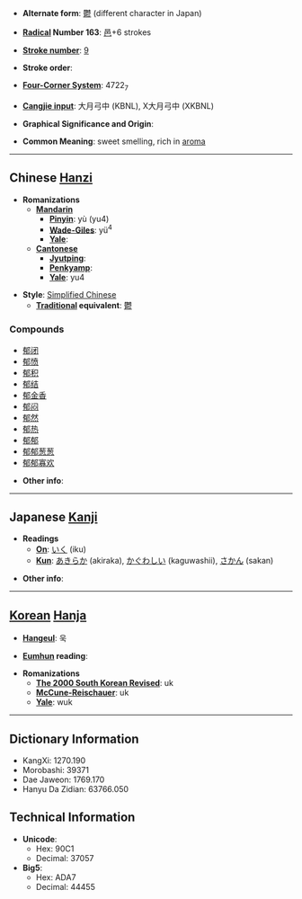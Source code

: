 * '''Alternate form''': [[鬱]] (different character in Japan)

* '''[[Wiktionary:Chinese radical index| Radical]] Number 163''': [[Wiktionary:Chinese radical index 邑|邑]]+6 strokes

* '''[[Wiktionary:Chinese total strokes index|Stroke number]]''': [[Wiktionary:Chinese total strokes index 9|9]]

* '''Stroke order''': 

* '''[[Wiktionary:Chinese four corner index|Four-Corner System]]''': 4722<sub>7</sub>

* '''[[Wiktionary:Chinese Cangjie index|Cangjie input]]''': 大月弓中 (KBNL), X大月弓中 (XKBNL)

* '''Graphical Significance and Origin''': 

* '''Common Meaning''': sweet smelling, rich in [[aroma]]

----

== Chinese [[Hanzi]] ==

* '''Romanizations'''
** '''[[Mandarin]]'''
*** '''[[Pinyin]]''': yù (yu4)
*** '''[[Wade-Giles]]''': yü<sup>4</sup>
*** '''[[Yale]]''': 
** '''[[Cantonese]]'''
*** '''[[Jyutping]]''':
*** '''[[Penkyamp]]''': 
*** '''[[Yale]]''': yu4

* '''Style''': [[Simplified Chinese]] 
** '''[[Traditional Chinese|Traditional]] equivalent''': [[鬱]]

===Compounds===
*[[郁闭]]
*[[郁愤]]
*[[郁积]]
*[[郁结]]
*[[郁金香]]
*[[郁闷]]
*[[郁然]]
*[[郁热]]
*[[郁郁]]
*[[郁郁葱葱]]
*[[郁郁寡欢]]

* '''Other info''': 

----

== Japanese [[Kanji]] ==

* '''Readings'''
** '''[[On]]''': [[いく]] (iku)
** '''[[Kun]]''': [[あきらか]] (akiraka), [[かぐわしい]] (kaguwashii), [[さかん]] (sakan)

* '''Other info''':  

----

== [[Korean]] [[Hanja]] ==

* '''[[Hangeul]]''': 욱

* '''[[Eumhun]] reading''': 

* '''Romanizations'''
** '''[[The 2000 South Korean Revised Romanization|The 2000 South Korean Revised]]''': uk
** '''[[McCune-Reischauer]]''': uk
** '''[[Yale]]''': wuk

----

== Dictionary Information ==

* KangXi: 1270.190
* Morobashi: 39371
* Dae Jaweon: 1769.170
* Hanyu Da Zidian: 63766.050

== Technical Information ==

* '''Unicode''':
** Hex: 90C1
** Decimal: 37057
* '''Big5''':
** Hex: ADA7
** Decimal: 44455